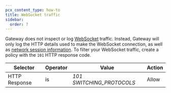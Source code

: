 ```yaml
---
pcx_content_type: how-to
title: WebSocket traffic
sidebar:
  order: 7
---
```


Gateway does not inspect or log [WebSocket](https://datatracker.ietf.org/doc/html/rfc6455) traffic. Instead, Gateway will only log the HTTP details used to make the WebSocket connection, as well as [network session information](/logs/reference/log-fields/account/zero_trust_network_sessions/). To filter your WebSocket traffic, create a policy with the `101` HTTP response code.

| Selector      | Operator | Value                     | Action |
| ------------- | -------- | ------------------------- | ------ |
| HTTP Response | is       | _101 SWITCHING_PROTOCOLS_ | Allow  |

